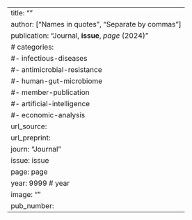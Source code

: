 ---
title: ""
author: ["Names in quotes", "Separate by commas"]
publication: "Journal, **issue**, _page_ (2024)"
# categories: 
#- infectious-diseases
#- antimicrobial-resistance
#- human-gut-microbiome
#- member-publication
#- artificial-intelligence
#- economic-analysis
url_source: 
url_preprint: 
journ: "Journal"
issue: issue
page: page
year: 9999 # year
image: ""
pub_number: 
---
